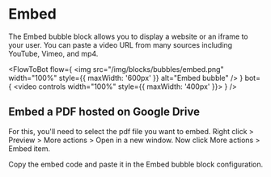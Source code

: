 
# Embed

The Embed bubble block allows you to display a website or an iframe to your user. You can paste a video URL from many sources including YouTube, Vimeo, and mp4.

<FlowToBot
  flow={
    <img
      src="/img/blocks/bubbles/embed.png"
      width="100%"
      style={{ maxWidth: '600px' }}
      alt="Embed bubble"
    />
  }
  bot={
    <video controls width="100%" style={{ maxWidth: '400px' }}>
      <source src="/img/blocks/bubbles/embed-chat.mp4" type="video/mp4" />
    </video>
  }
/>

## Embed a PDF hosted on Google Drive

For this, you'll need to select the pdf file you want to embed. Right click > Preview > More actions > Open in a new window. Now click More actions > Embed item.

Copy the embed code and paste it in the Embed bubble block configuration.
